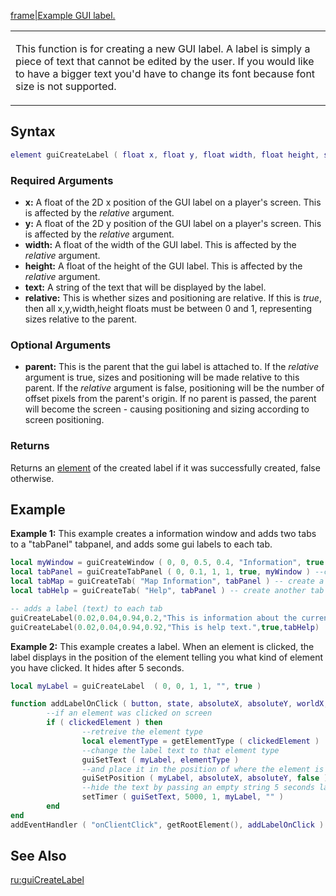  
{{Client function}}
[[/Image:gui-label.png.md|frame|Example GUI label.]]
<table><tr><td valign=top height=100>
This function is for creating a new GUI label.  A label is simply a piece of text that cannot be edited by the user. If you would like to have a bigger text you'd have to change its font because font size is not supported.
</td></tr></table>
==Syntax== 
<syntaxhighlight lang="lua">
element guiCreateLabel ( float x, float y, float width, float height, string text, bool relative, [element parent = nil] )
</syntaxhighlight> 

===Required Arguments=== 
*'''x:''' A float of the 2D x position of the GUI label on a player's screen.  This is affected by the ''relative'' argument.
*'''y:''' A float of the 2D y position of the GUI label on a player's screen. This is affected by the ''relative'' argument.
*'''width:''' A float of the width of the GUI label. This is affected by the ''relative'' argument.
*'''height:''' A float of the height of the GUI label. This is affected by the ''relative'' argument.
*'''text:''' A string of the text that will be displayed by the label.
*'''relative:''' This is whether sizes and positioning are relative.  If this is ''true'', then all x,y,width,height floats must be between 0 and 1, representing sizes relative to the parent.

===Optional Arguments=== 
{{OptionalArg}} 
*'''parent:''' This is the parent that the gui label is attached to.  If the ''relative'' argument is true, sizes and positioning will be made relative to this parent. If the ''relative'' argument is false, positioning will be the number of offset pixels from the parent's origin. If no parent is passed, the parent will become the screen - causing positioning and sizing according to screen positioning.

===Returns===
Returns an [[/GUI_widgets.md|element]] of the created label if it was successfully created, false otherwise.

==Example== 
'''Example 1:''' This example creates a information window and adds two tabs to a "tabPanel" tabpanel, and adds some gui labels to each tab.
<syntaxhighlight lang="lua">
local myWindow = guiCreateWindow ( 0, 0, 0.5, 0.4, "Information", true )--create a window which has "Information" in the title bar.
local tabPanel = guiCreateTabPanel ( 0, 0.1, 1, 1, true, myWindow ) --create a tab panel which fills the whole window
local tabMap = guiCreateTab( "Map Information", tabPanel ) -- create a tab named "Map Information" on 'tabPanel'
local tabHelp = guiCreateTab( "Help", tabPanel ) -- create another tab named "Help" on 'tabPanel'

-- adds a label (text) to each tab
guiCreateLabel(0.02,0.04,0.94,0.2,"This is information about the current map",true,tabMap)
guiCreateLabel(0.02,0.04,0.94,0.92,"This is help text.",true,tabHelp)
</syntaxhighlight>

'''Example 2:''' This example creates a label.  When an element is clicked, the label displays in the position of the element telling you what kind of element you have clicked.  It hides after 5 seconds.
<syntaxhighlight lang="lua">
local myLabel = guiCreateLabel  ( 0, 0, 1, 1, "", true )

function addLabelOnClick ( button, state, absoluteX, absoluteY, worldX, worldY, worldZ, clickedElement )
        --if an element was clicked on screen
        if ( clickedElement ) then
                --retreive the element type
                local elementType = getElementType ( clickedElement )
                --change the label text to that element type
                guiSetText ( myLabel, elementType )
                --and place it in the position of where the element is
                guiSetPosition ( myLabel, absoluteX, absoluteY, false )
                --hide the text by passing an empty string 5 seconds later
                setTimer ( guiSetText, 5000, 1, myLabel, "" )
        end
end
addEventHandler ( "onClientClick", getRootElement(), addLabelOnClick )
</syntaxhighlight>

==See Also==
{{GUI_functions}}
[[/ru:guiCreateLabel.md|ru:guiCreateLabel]]